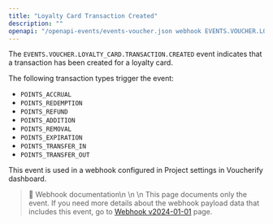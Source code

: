 ```yaml
---
title: "Loyalty Card Transaction Created"
description: ""
openapi: "/openapi-events/events-voucher.json webhook EVENTS.VOUCHER.LOYALTY_CARD.TRANSACTION.CREATED"
---
```


The `EVENTS.VOUCHER.LOYALTY_CARD.TRANSACTION.CREATED` event indicates that a transaction has been created for a loyalty card.

The following transaction types trigger the event:
- `POINTS_ACCRUAL`
- `POINTS_REDEMPTION`
- `POINTS_REFUND`
- `POINTS_ADDITION`
- `POINTS_REMOVAL`
- `POINTS_EXPIRATION`
- `POINTS_TRANSFER_IN`
- `POINTS_TRANSFER_OUT`

This event is used in a webhook configured in Project settings in Voucherify dashboard.

> 📘 Webhook documentation\n
>\n
>\n This page documents only the event. If you need more details about the webhook payload data that includes this event, go to [Webhook v2024-01-01](/api-reference/introduction-to-webhooks "Introduction to webhooks v2024-01-01") page.
